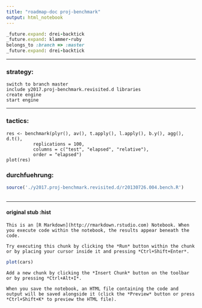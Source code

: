 ```yaml
---
title: "roadmap-doc proj-benchmark"
output: html_notebook
---
```


```ruby
_future.expand: drei-backtick
_future.expand: klammer-ruby
belongs_to :branch => :master
_future.expand: drei-backtick
```
---

### strategy:

    switch to branch master
    include y2017.proj-benchmark.revisited.d libraries
    create engine
    start engine
  
---

### tactics:

    res <- benchmark(plyr(), av(), t.apply(), l.apply(), b.y(), agg(), d.t(),
              replications = 100,
              columns = c("test", "elapsed", "relative"),
              order = "elapsed")
    plot(res)


### durchfuehrung:

```r

source('./y2017.proj-benchmark.revisited.d/r20130726.004.bench.R')
    
```
---
#### original stub :hist

    This is an [R Markdown](http://rmarkdown.rstudio.com) Notebook. When you execute code within the notebook, the results appear beneath the code. 
    
    Try executing this chunk by clicking the *Run* button within the chunk or by placing your cursor inside it and pressing *Ctrl+Shift+Enter*. 


```r
plot(cars)
```

    Add a new chunk by clicking the *Insert Chunk* button on the toolbar or by pressing *Ctrl+Alt+I*.
    
    When you save the notebook, an HTML file containing the code and output will be saved alongside it (click the *Preview* button or press *Ctrl+Shift+K* to preview the HTML file).
